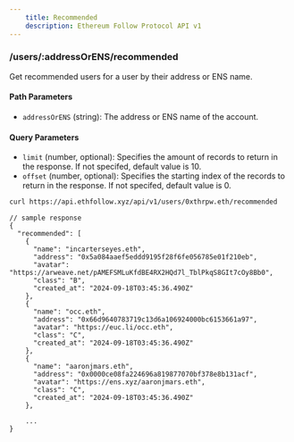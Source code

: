 ```yaml
---
    title: Recommended
    description: Ethereum Follow Protocol API v1
---
```


### /users/\:addressOrENS/recommended
Get recommended users for a user by their address or ENS name. 

#### Path Parameters
- `addressOrENS` (string): The address or ENS name of the account.

#### Query Parameters
- `limit` (number, optional): Specifies the amount of records to return in the response. If not specifed, default value is 10.
- `offset` (number, optional): Specifies the starting index of the records to return in the response. If not specifed, default value is 0.



```sh
curl https://api.ethfollow.xyz/api/v1/users/0xthrpw.eth/recommended
```

```jsonc
// sample response
{
  "recommended": [
    {
      "name": "incarterseyes.eth",
      "address": "0x5a084aaef5eddd9195f28f6fe056785e01f210eb",
      "avatar": "https://arweave.net/pAMEFSMLuKfdBE4RX2HQd7l_TblPkqS8GIt7cOy8Bb0",
      "class": "B",
      "created_at": "2024-09-18T03:45:36.490Z"
    },
    {
      "name": "occ.eth",
      "address": "0x66d9640783719c13d6a106924000bc6153661a97",
      "avatar": "https://euc.li/occ.eth",
      "class": "C",
      "created_at": "2024-09-18T03:45:36.490Z"
    },
    {
      "name": "aaronjmars.eth",
      "address": "0x0000ce08fa224696a819877070bf378e8b131acf",
      "avatar": "https://ens.xyz/aaronjmars.eth",
      "class": "C",
      "created_at": "2024-09-18T03:45:36.490Z"
    },

    ...
}
```